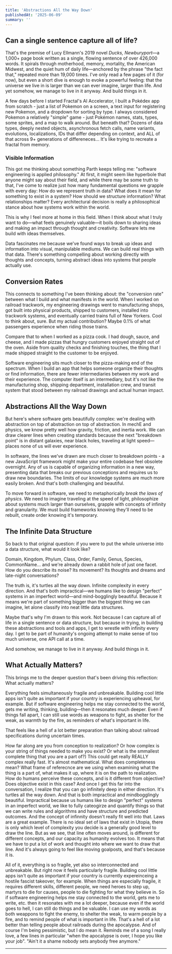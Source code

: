 ```yaml
---
title: 'Abstractions All the Way Down'
publishedAt: '2025-06-09'
summary: ''
---
```


## Can a single sentence capture all of life?

That's the premise of Lucy Ellmann's 2019 novel *Ducks, Newburyport*—a 1,000+ page book written as a single, flowing sentence of over 426,000 words. It spirals through motherhood, memory, mortality, the American Midwest, and the quiet hum of daily life—anchored by the phrase "the fact that," repeated more than 19,000 times. I've only read a few pages of it (for now), but even a short dive is enough to evoke a powerful feeling: that the universe we live in is larger than we can ever imagine, larger than life. And yet somehow, we manage to live in it anyway. And build things in it.

A few days before I started Fractal's AI Accelerator, I built a Pokédex app from scratch - just a list of Pokemon on a screen, a text input for registering new Pokemon, and a dropdown for sorting by type. I always considered Pokemon a relatively "simple" game - just Pokémon names, stats, types, some sprites, and a map to walk around. But beneath that? Dozens of data types, deeply nested objects, asynchronous fetch calls, name variants, evolutions, localizations, IDs that differ depending on context, and ALL of that across 9+ generations of differeneces… It's like trying to recreate a fractal from memory.

### Visible Information

This got me thinking about something Parth keeps telling me: "software engineering is applied philosophy." At first, it might seem like hyperbole that anyone might say about their field, and while there may be some truth to that, I've come to realize just how many fundamental questions we grapple with every day:  How do we represent truth in data? What does it mean for something to exist in a system? How should we structure information? What relationships matter? Every architectural decision is really a philosophical stance about how systems work within the world.

This is why I feel more at home in this field. When I think about what I truly want to do—what feels genuinely valuable—it boils down to sharing ideas and making an impact through thought and creativity. Software lets me build with ideas themselves.

Data fascinates me because we've found ways to break up ideas and information into visual, manipulable mediums. We can build real things with that data. There's something compelling about working directly with thoughts and concepts, turning abstract ideas into systems that people actually use.

## Conversion Rates

This connects to something I've been thinking about: the "conversion rate" between what I build and what manifests in the world. When I worked on railroad trackwork, my engineering drawings went to manufacturing shops, got built into physical products, shipped to customers, installed into trackwork systems, and eventually carried trains full of New Yorkers. Cool to think about, sure. But my actual contribution? Maybe 0.1% of what passengers experience when riding those trains.

Compare that to when I worked as a pizza cook. I had dough, sauce, and cheese, and I made pizzas that hungry customers enjoyed straight out of the oven. Aside from quality checks and finishing touches, the thing that I made shipped straight to the customer to be enjoyed. 

Software engineering sits much closer to the pizza-making end of the spectrum. When I build an app that helps someone organize their thoughts or find information, there are fewer intermediaries between my work and their experience. The computer itself is an intermediary, but it's not like the manufacturing shop, shipping department, installation crew, and transit system that stood between my railroad drawings and actual human impact.

## Abstractions All the Way Down

But here's where software gets beautifully complex: we're dealing with abstraction on top of abstraction on top of abstraction. In mechE and physics, we know pretty well how gravity, friction, and inertia work. We can draw clearer lines when creating standards because the next "breakdown point" is in distant galaxies, near black holes, traveling at light speed—places none of us will ever experience.

In software, the lines we've drawn are much closer to breakdown points - a new JavaScript framework might make your entire codebase feel obsolete overnight. Any of us is capable of organizing information in a new way, presenting data that breaks our previous conceptions and requires us to draw new boundaries. The limits of our knowledge systems are much more easily broken. And that's both challenging and beautiful.

To move forward in software, we need to metaphorically *break the laws of physics*. We need to imagine traveling at the speed of light, philosophize about systems much larger than ourselves, grapple with concepts of infinity and granularity. We must build frameworks knowing they'll need to be rebuilt, create order knowing it's temporary.

## The Infinite Data Structure

So back to that original question: if you were to put the whole universe into a data structure, what would it look like? 

Domain, Kingdom, Phylum, Class, Order, Family, Genus, Species, CommonName... and we're already down a rabbit hole of just one facet. How do you describe its noise? Its movement? Its thoughts and dreams and late-night conversations?

The truth is, it's turtles all the way down. Infinite complexity in every direction. And that's both impractical—we humans like to design "perfect" systems in an imperfect world—and mind-bogglingly beautiful. Because it means we're part of something bigger than the biggest thing we can imagine, let alone classify into neat little data structures.

Maybe that's why I'm drawn to this work. Not because I can capture all of life in a single sentence or data structure, but because in trying, in building these abstractions and tools and apps, I get to wrestle with infinity every day. I get to be part of humanity's ongoing attempt to make sense of too much universe, one API call at a time.

And somehow, we manage to live in it anyway. And build things in it.



## What Actually Matters?

This brings me to the deeper question that's been driving this reflection: What actually matters?

Everything feels simultaneously fragile and unbreakable. Building cool little apps isn't quite as important if your country is experiencing upheaval, for example. But if software engineering helps me stay connected to the world, gets me writing, thinking, building—then it resonates much deeper. Even if things fall apart, I can still use words as weapons to fight, as shelter for the weak, as warmth by the fire, as reminders of what's important in life.

That feels like a hell of a lot better preparation than talking about railroad specifications during uncertain times.


How far along are you from conception to realization? Or how complex is your string of things needed to make you exist? Or what is the smmallest complete thing that you are a part of?) This could get really REALLY complex really fast. It's almost mathematical. What does completeness mean? What frame of referecnce are we using when examining what the thing is a part of, what makes it up, where it is on the path to realization. How do humans perceive these concepts, and is it different from objective? Does objective exist in this case? 
And once I get this far into the conversation, I realize that you can go infinitely deep in either direction. It's turtles all the way down. 
And that is both impractical and mindbogglingly beautiful. Impractical because us humans like to design "perfect" systems in an imperfect world, we like to fully cateogirze and quantify things so that we can write rules and algorithms and have structure and predicted outcomes. And the concept of infinnity doesn't really fit well into that. Laws are a great example. There is no ideal set of laws that exist in Utopia, there is only which level of complexity you decide is a generally good level to draw the line. But as we see, that line often moves around, is different for different concepts, and our capacity as humanity evolves too. It means that we have to put a lot of work and thought into where we want to draw that line. And it's always going to feel like moving goalposts, and that's because it is.




All of it, everything is so fragile, yet also so interconnected and unbreakable. But right now it feels particularly fragile. Building cool little apps isn't quite as important if your country is currently expereinceing a hostile fascist takeover, for example. When things are especially fragile, it requires different skills, different people, we need heroes to step up, martyrs to die for causes, people to die fighting for what they believe in. So if software engineering helps me stay connected to the world, gets me to write, etc. then it resonates with me a lot deeper, because even if the world goes to hell, I can still do things and be valuable. I can use my words as both weappons to fight the enemy, to shelter the weak, to warm people by a fire, and to remind people of what is important in life. That's a hell of a lot better than telling people about railroads during the apocalypse. And of course I'm being pessimistic, but I do mean it. 
Reminds me of a song I really love, a few lines in particular "when the apocalypse is over, I hope you like your job". "Ain't it a shame nobody sets anybody free anymore."

---